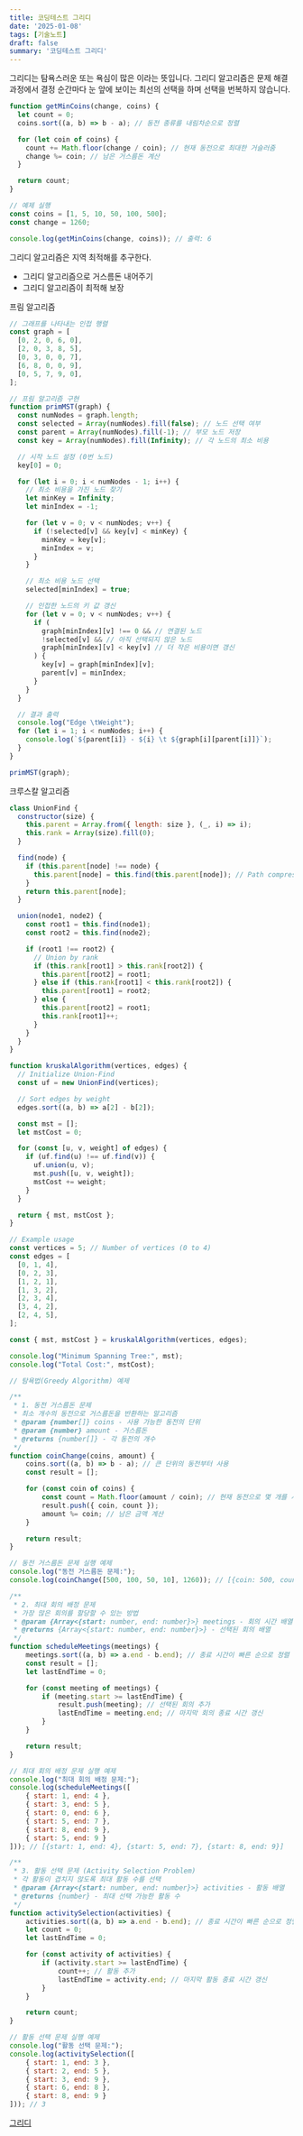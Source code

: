 ```yaml
---
title: 코딩테스트 그리디
date: '2025-01-08'
tags: [기술노트]
draft: false
summary: '코딩테스트 그리디'
---
```


그리디는 탐욕스러운 또는 욕심이 많은 이라는 뜻입니다. 그리디 알고리즘은 문제 해결 과정에서 결정 순간마다 눈 앞에 보이는 최선의 선택을 하며 선택을 번복하지 않습니다.

```jsx
function getMinCoins(change, coins) {
  let count = 0;
  coins.sort((a, b) => b - a); // 동전 종류를 내림차순으로 정렬

  for (let coin of coins) {
    count += Math.floor(change / coin); // 현재 동전으로 최대한 거슬러줌
    change %= coin; // 남은 거스름돈 계산
  }

  return count;
}

// 예제 실행
const coins = [1, 5, 10, 50, 100, 500];
const change = 1260;

console.log(getMinCoins(change, coins)); // 출력: 6
```

그리디 알고리즘은 지역 최적해를 추구한다.

- 그리디 알고리즘으로 거스름돈 내어주기
- 그리디 알고리즘이 최적해 보장

프림 알고리즘

```jsx
// 그래프를 나타내는 인접 행렬
const graph = [
  [0, 2, 0, 6, 0],
  [2, 0, 3, 8, 5],
  [0, 3, 0, 0, 7],
  [6, 8, 0, 0, 9],
  [0, 5, 7, 9, 0],
];

// 프림 알고리즘 구현
function primMST(graph) {
  const numNodes = graph.length;
  const selected = Array(numNodes).fill(false); // 노드 선택 여부
  const parent = Array(numNodes).fill(-1); // 부모 노드 저장
  const key = Array(numNodes).fill(Infinity); // 각 노드의 최소 비용

  // 시작 노드 설정 (0번 노드)
  key[0] = 0;

  for (let i = 0; i < numNodes - 1; i++) {
    // 최소 비용을 가진 노드 찾기
    let minKey = Infinity;
    let minIndex = -1;

    for (let v = 0; v < numNodes; v++) {
      if (!selected[v] && key[v] < minKey) {
        minKey = key[v];
        minIndex = v;
      }
    }

    // 최소 비용 노드 선택
    selected[minIndex] = true;

    // 인접한 노드의 키 값 갱신
    for (let v = 0; v < numNodes; v++) {
      if (
        graph[minIndex][v] !== 0 && // 연결된 노드
        !selected[v] && // 아직 선택되지 않은 노드
        graph[minIndex][v] < key[v] // 더 작은 비용이면 갱신
      ) {
        key[v] = graph[minIndex][v];
        parent[v] = minIndex;
      }
    }
  }

  // 결과 출력
  console.log("Edge \tWeight");
  for (let i = 1; i < numNodes; i++) {
    console.log(`${parent[i]} - ${i} \t ${graph[i][parent[i]]}`);
  }
}

primMST(graph);

```

크루스칼 알고리즘

```jsx
class UnionFind {
  constructor(size) {
    this.parent = Array.from({ length: size }, (_, i) => i);
    this.rank = Array(size).fill(0);
  }

  find(node) {
    if (this.parent[node] !== node) {
      this.parent[node] = this.find(this.parent[node]); // Path compression
    }
    return this.parent[node];
  }

  union(node1, node2) {
    const root1 = this.find(node1);
    const root2 = this.find(node2);

    if (root1 !== root2) {
      // Union by rank
      if (this.rank[root1] > this.rank[root2]) {
        this.parent[root2] = root1;
      } else if (this.rank[root1] < this.rank[root2]) {
        this.parent[root1] = root2;
      } else {
        this.parent[root2] = root1;
        this.rank[root1]++;
      }
    }
  }
}

function kruskalAlgorithm(vertices, edges) {
  // Initialize Union-Find
  const uf = new UnionFind(vertices);

  // Sort edges by weight
  edges.sort((a, b) => a[2] - b[2]);

  const mst = [];
  let mstCost = 0;

  for (const [u, v, weight] of edges) {
    if (uf.find(u) !== uf.find(v)) {
      uf.union(u, v);
      mst.push([u, v, weight]);
      mstCost += weight;
    }
  }

  return { mst, mstCost };
}

// Example usage
const vertices = 5; // Number of vertices (0 to 4)
const edges = [
  [0, 1, 4],
  [0, 2, 3],
  [1, 2, 1],
  [1, 3, 2],
  [2, 3, 4],
  [3, 4, 2],
  [2, 4, 5],
];

const { mst, mstCost } = kruskalAlgorithm(vertices, edges);

console.log("Minimum Spanning Tree:", mst);
console.log("Total Cost:", mstCost);

```

```jsx
// 탐욕법(Greedy Algorithm) 예제

/**
 * 1. 동전 거스름돈 문제
 * 최소 개수의 동전으로 거스름돈을 반환하는 알고리즘
 * @param {number[]} coins - 사용 가능한 동전의 단위
 * @param {number} amount - 거스름돈
 * @returns {number[]} - 각 동전의 개수
 */
function coinChange(coins, amount) {
    coins.sort((a, b) => b - a); // 큰 단위의 동전부터 사용
    const result = [];

    for (const coin of coins) {
        const count = Math.floor(amount / coin); // 현재 동전으로 몇 개를 사용할 수 있는지 계산
        result.push({ coin, count });
        amount %= coin; // 남은 금액 계산
    }

    return result;
}

// 동전 거스름돈 문제 실행 예제
console.log("동전 거스름돈 문제:");
console.log(coinChange([500, 100, 50, 10], 1260)); // [{coin: 500, count: 2}, ...]

/**
 * 2. 최대 회의 배정 문제
 * 가장 많은 회의를 할당할 수 있는 방법
 * @param {Array<{start: number, end: number}>} meetings - 회의 시간 배열
 * @returns {Array<{start: number, end: number}>} - 선택된 회의 배열
 */
function scheduleMeetings(meetings) {
    meetings.sort((a, b) => a.end - b.end); // 종료 시간이 빠른 순으로 정렬
    const result = [];
    let lastEndTime = 0;

    for (const meeting of meetings) {
        if (meeting.start >= lastEndTime) {
            result.push(meeting); // 선택된 회의 추가
            lastEndTime = meeting.end; // 마지막 회의 종료 시간 갱신
        }
    }

    return result;
}

// 최대 회의 배정 문제 실행 예제
console.log("최대 회의 배정 문제:");
console.log(scheduleMeetings([
    { start: 1, end: 4 },
    { start: 3, end: 5 },
    { start: 0, end: 6 },
    { start: 5, end: 7 },
    { start: 8, end: 9 },
    { start: 5, end: 9 }
])); // [{start: 1, end: 4}, {start: 5, end: 7}, {start: 8, end: 9}]

/**
 * 3. 활동 선택 문제 (Activity Selection Problem)
 * 각 활동이 겹치지 않도록 최대 활동 수를 선택
 * @param {Array<{start: number, end: number}>} activities - 활동 배열
 * @returns {number} - 최대 선택 가능한 활동 수
 */
function activitySelection(activities) {
    activities.sort((a, b) => a.end - b.end); // 종료 시간이 빠른 순으로 정렬
    let count = 0;
    let lastEndTime = 0;

    for (const activity of activities) {
        if (activity.start >= lastEndTime) {
            count++; // 활동 추가
            lastEndTime = activity.end; // 마지막 활동 종료 시간 갱신
        }
    }

    return count;
}

// 활동 선택 문제 실행 예제
console.log("활동 선택 문제:");
console.log(activitySelection([
    { start: 1, end: 3 },
    { start: 2, end: 5 },
    { start: 3, end: 9 },
    { start: 6, end: 8 },
    { start: 8, end: 9 }
])); // 3

```

[그리디](https://www.notion.so/17a4843169a9802d9034db81cecb29a9?pvs=21)
